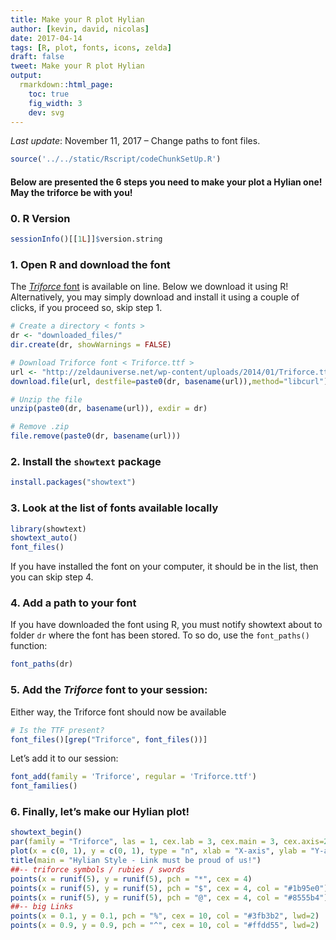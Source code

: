 ```yaml
---
title: Make your R plot Hylian
author: [kevin, david, nicolas]
date: 2017-04-14
tags: [R, plot, fonts, icons, zelda]
draft: false
tweet: Make your R plot Hylian
output:
  rmarkdown::html_page:
    toc: true
    fig_width: 3
    dev: svg
---
```



*Last update*: November 11, 2017 -- Change paths to font files.

```r
source('../../static/Rscript/codeChunkSetUp.R')
```

#### Below are presented the 6 steps you need to make your plot a Hylian one! **May the triforce be with you**!

### 0. R Version

```r
sessionInfo()[[1L]]$version.string
```


### 1. Open R and download the font

The [*Triforce* font](https://zeldauniverse.net/media/fonts/) is available on line.
Below we download it using R! Alternatively, you may simply download and install
it using a couple of clicks, if you proceed so, skip step 1.


```r
# Create a directory < fonts >
dr <- "downloaded_files/"
dir.create(dr, showWarnings = FALSE)

# Download Triforce font < Triforce.ttf >
url <- "http://zeldauniverse.net/wp-content/uploads/2014/01/Triforce.ttf_.zip"
download.file(url, destfile=paste0(dr, basename(url)),method="libcurl")

# Unzip the file
unzip(paste0(dr, basename(url)), exdir = dr)

# Remove .zip
file.remove(paste0(dr, basename(url)))
```

### 2. Install the `showtext` package

```r
install.packages("showtext")
```

###  3. Look at the list of fonts available locally

```r
library(showtext)
showtext_auto()
font_files()
```

If you have installed the font on your computer, it should be in the list,
then you can skip step 4.


### 4. Add a path to your font

If you have downloaded the font using R, you must notify showtext about to
folder `dr` where the font has been stored. To so do, use the `font_paths()`
function:

```r
font_paths(dr)
```

### 5. Add the *Triforce* font to your session:


Either way, the Triforce font should now be available

```r
# Is the TTF present?
font_files()[grep("Triforce", font_files())]
```

Let's add it to our session:

```r
font_add(family = 'Triforce', regular = 'Triforce.ttf')
font_families()
```


### 6. Finally, let's make our Hylian plot!

```r
showtext_begin()
par(family = "Triforce", las = 1, cex.lab = 3, cex.main = 3, cex.axis=2, mar = c(4, 5, 5, 0))
plot(x = c(0, 1), y = c(0, 1), type = "n", xlab = "X-axis", ylab = "Y-axis")
title(main = "Hylian Style - Link must be proud of us!")
##-- triforce symbols / rubies / swords
points(x = runif(5), y = runif(5), pch = "*", cex = 4)
points(x = runif(5), y = runif(5), pch = "$", cex = 4, col = "#1b95e0")
points(x = runif(5), y = runif(5), pch = "@", cex = 4, col = "#8555b4")
##-- big Links
points(x = 0.1, y = 0.1, pch = "%", cex = 10, col = "#3fb3b2", lwd=2)
points(x = 0.9, y = 0.9, pch = "^", cex = 10, col = "#ffdd55", lwd=2)
```

<br>
